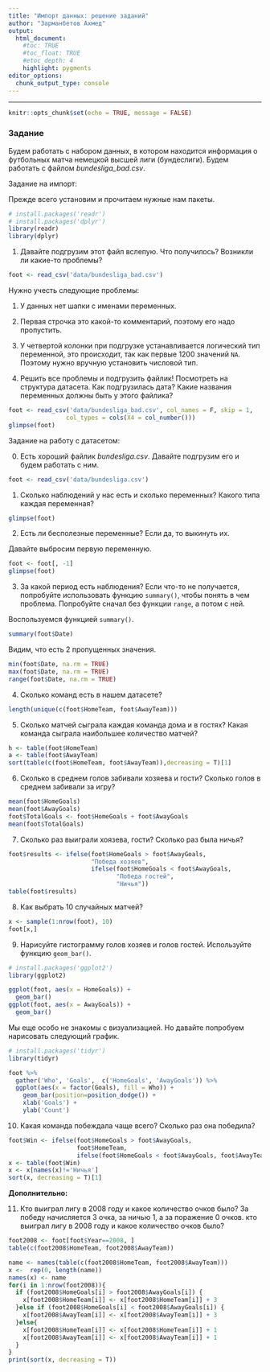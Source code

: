 ```yaml
---
title: "Импорт данных: решение заданий"
author: "Зарманбетов Ахмед"
output: 
  html_document:
    #toc: TRUE
    #toc_float: TRUE
    #etoc_depth: 4
    highlight: pygments
editor_options: 
  chunk_output_type: console
---
```

---
```r
knitr::opts_chunk$set(echo = TRUE, message = FALSE)
```

### Задание

Будем работать с набором данных, в котором находится информация о футбольных матча немецкой высшей лиги (бундеслиги). Будем работать с файлом *bundesliga_bad.csv*.

Задание на импорт:

Прежде всего установим и прочитаем нужные нам пакеты.

```r
# install.packages('readr')
# install.packages('dplyr')
library(readr)
library(dplyr)
```

1. Давайте подгрузим этот файл вслепую. Что получилось? Возникли ли какие-то проблемы?

```r
foot <- read_csv('data/bundesliga_bad.csv')
```

Нужно учесть следующие проблемы:

1. У данных нет шапки с именами переменных.
2. Первая строчка это какой-то комментарий, поэтому его надо пропустить.
3. У четвертой колонки при подгрузке устанавливается логический тип переменной, это происходит, так как первые 1200 значений `NA`. Поэтому нужно вручную установить числовой тип.

2. Решить все проблемы и подгрузить файлик! Посмотреть на структура датасета. Как подгрузилась дата? Какие названия переменных должны быть у этого файлика? 

```r
foot <- read_csv('data/bundesliga_bad.csv', col_names = F, skip = 1,
                col_types = cols(X4 = col_number()))
glimpse(foot)
```

Задание на работу с датасетом:

0. Есть хороший файлик *bundesliga.csv*. Давайте подгрузим его и будем работать с ним.

```r
foot <- read_csv('data/bundesliga.csv')
```

1. Сколько наблюдений у нас есть и сколько переменных? Какого типа каждая переменная?

```r
glimpse(foot)
```

2. Есть ли бесполезные переменные? Если да, то выкинуть их.

Давайте выбросим первую переменную.

```r
foot <- foot[, -1]
glimpse(foot)
```

3. За какой период есть наблюдения? Если что-то не получается, попробуйте использовать функцию `summary()`, чтобы понять в чем проблема. Попробуйте сначал без функции `range`, а потом с ней.

Воспользуемся функцией `summary()`.

```r
summary(foot$Date)
```

Видим, что есть 2 пропущенных значения.

```r
min(foot$Date, na.rm = TRUE)
max(foot$Date, na.rm = TRUE)
range(foot$Date, na.rm = TRUE)
```

4. Сколько команд есть в нашем датасете?

```r
length(unique(c(foot$HomeTeam, foot$AwayTeam)))
```

5. Сколько матчей сыграла каждая команда дома и в гостях? Какая команда сыграла наибольшее количество матчей?

```r
h <- table(foot$HomeTeam)
a <- table(foot$AwayTeam)
sort(table(c(foot$HomeTeam, foot$AwayTeam)),decreasing = T)[1]
```

6. Сколько в среднем голов забивали хозяева и гости? Сколько голов в среднем забивали за игру?

```r
mean(foot$HomeGoals)
mean(foot$AwayGoals)
foot$TotalGoals <- foot$HomeGoals + foot$AwayGoals
mean(foot$TotalGoals)
```

7. Сколько раз выиграли хоязева, гости? Сколько раз была ничья?

```r
foot$results <- ifelse(foot$HomeGoals > foot$AwayGoals,
                       "Победа хозяев",
                       ifelse(foot$HomeGoals < foot$AwayGoals, 
                              "Победа гостей", 
                              "Ничья"))
table(foot$results)
```

8. Как выбрать 10 случайных матчей?

```r
x <- sample(1:nrow(foot), 10)
foot[x,]
```

9. Нарисуйте гистограмму голов хозяев и голов гостей. Используйте функцию `geom_bar()`.

```r
# install.packages('ggplot2')
library(ggplot2)

ggplot(foot, aes(x = HomeGoals)) +
  geom_bar()
ggplot(foot, aes(x = AwayGoals)) +
  geom_bar()
```

Мы еще особо не знакомы с визуализацией. Но давайте попробуем нарисовать следующий график.

```r
# install.packages('tidyr')
library(tidyr)

foot %>% 
  gather('Who', 'Goals',  c('HomeGoals', 'AwayGoals')) %>%
  ggplot(aes(x = factor(Goals), fill = Who)) +
    geom_bar(position=position_dodge()) + 
    xlab('Goals') +
    ylab('Count')
```

10. Какая команда побеждала чаще всего? Сколько раз она победила?

```r
foot$Win <- ifelse(foot$HomeGoals > foot$AwayGoals, 
                   foot$HomeTeam, 
                   ifelse(foot$HomeGoals < foot$AwayGoals, foot$AwayTeam, 'Ничья'))
x <- table(foot$Win)
x <- x[names(x)!='Ничья']
sort(x, decreasing = T)[1]
```

**Дополнительно:**

11. Кто выиграл лигу в 2008 году и какое количество очков было? За победу начисляется 3 очка, за ничью 1, а за поражение 0 очков.
кто выиграл лигу в 2008 году и какое количество очков было?

```r
foot2008 <- foot[foot$Year==2008, ]
table(c(foot2008$HomeTeam, foot2008$AwayTeam))

name <- names(table(c(foot2008$HomeTeam, foot2008$AwayTeam)))
x <-  rep(0, length(name))
names(x) <- name
for(i in 1:nrow(foot2008)){
  if (foot2008$HomeGoals[i] > foot2008$AwayGoals[i]) {
    x[foot2008$HomeTeam[i]] <- x[foot2008$HomeTeam[i]] + 3
  }else if (foot2008$HomeGoals[i] < foot2008$AwayGoals[i]) {
    x[foot2008$AwayTeam[i]] <- x[foot2008$AwayTeam[i]] + 3
  }else{
    x[foot2008$HomeTeam[i]] <- x[foot2008$HomeTeam[i]] + 1
    x[foot2008$AwayTeam[i]] <- x[foot2008$AwayTeam[i]] + 1
  }
}
print(sort(x, decreasing = T))
```

